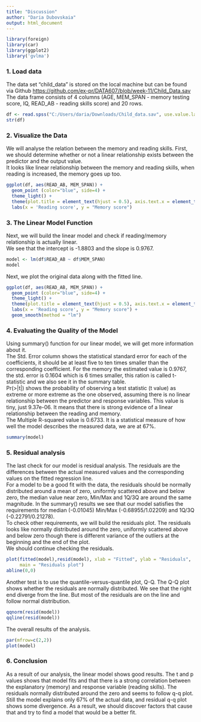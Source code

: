 ---
title: "Discussion"
author: "Daria Dubovskaia"
output: html_document
---

```{r setup, include=FALSE, results='hide', warning=FALSE, message=FALSE}
library(foreign)
library(car)
library(ggplot2)
library('gvlma')
```


### 1. Load data
The data set "child_data" is stored on the local machine but can be found via Github <https://github.com/ex-pr/DATA607/blob/week-11/Child_Data.sav>
The data frame consists of 4 columns (AGE, MEM_SPAN - memory testing score, IQ, READ_AB - reading skills score) and 20 rows. 
```{r}
df <- read.spss("C:/Users/daria/Downloads/Child_data.sav", use.value.labels = T, to.data.frame = T, use.missings = T)
str(df)
```

### 2. Visualize the Data
We will analyse the relation between the memory and reading skills.
First, we should determine whether or not a linear relationship exists between the predictor and the output value.\
It looks like linear relationship between the memory and reading skills, when reading is increased, the memory goes up too.
```{r warning=FALSE, message=FALSE}
ggplot(df, aes(READ_AB, MEM_SPAN)) + 
  geom_point (color="blue", side=4) + 
  theme_light() +
  theme(plot.title = element_text(hjust = 0.5), axis.text.x = element_text(angle = 90))+
  labs(x = 'Reading score', y = "Memory score")
```

### 3. The Linear Model Function
Next, we will build the linear model and check if reading/memory relationship is actually linear.\
We see that the intercept is -1.8803 and the slope is 0.9767.
```{r}
model <- lm(df$READ_AB ~ df$MEM_SPAN) 
model
```
Next, we plot the original data along with the fitted line.
```{r warning=FALSE, message=FALSE}
ggplot(df, aes(READ_AB, MEM_SPAN)) + 
  geom_point (color="blue", side=4) +
  theme_light() +
  theme(plot.title = element_text(hjust = 0.5), axis.text.x = element_text(angle = 90))+
  labs(x = 'Reading score', y = "Memory score") + 
  geom_smooth(method = "lm")
```

### 4. Evaluating the Quality of the Model
Using summary() function for our linear model, we will get more information about it.\
The Std. Error column shows the statistical standard error for each of the coefficients, it should be at least five to ten times smaller than the corresponding coefficient. For the memory the estimated value is 0.9767, the std. error is 0.1604 which is 6 times smaller, this ration is called t-statistic and we also see it in the summary table.\
Pr(>|t|) shows the probability of observing a test statistic (t value) as extreme or more extreme as the one observed, assuming there is no linear relationship between the predictor and response variables. This value is tiny, just 9.37e-06. It means that there is strong evidence of a linear relationship between the reading and memory.\
The Multiple R-squared value is 0.6733. It is a statistical measure of how well the model describes the measured data, we are at 67%.
```{r}
summary(model)
```

### 5. Residual analysis
The last check for our model is residual analysis. The residuals are the differences between the actual measured values and the corresponding values on the fitted regression line. \
For a model to be a good fit with the data, the residuals should be normally distributed around a mean of zero, uniformly scattered above and below zero, the median value near zero, Min/Max and 1Q/3Q are around the same magnitude. In the summary() results we see that our model satisfies the requirements for median (-0.01045) Min/Max (-0.68955/1.02209) and 1Q/3Q (-0.22791/0.21278). \
To check other requirements, we will build the residuals plot. The residuals looks like normally distributed around the zero, uniformly scattered above and below zero though there is different variance of the outliers at the beginning and the end of the plot. \
We should continue checking the residuals.

```{r}
plot(fitted(model),resid(model), xlab = "Fitted", ylab = "Residuals",
     main = "Residuals plot")
abline(0,0)
```

Another test is to use the quantile-versus-quantile plot, Q-Q. The Q-Q plot shows whether the residuals are normally distributed. We see that the right end diverge from the line. But most of the residuals are on the line and follow normal distribution. 
```{r}
qqnorm(resid(model))
qqline(resid(model))
```

The overall results of the analysis.
```{r}
par(mfrow=c(2,2))
plot(model)
```

### 6. Conclusion
As a result of our analysis, the linear model shows good results. The t and p values shows that model fits and that there is a strong correlation between the explanatory (memory) and response variable (reading skills). The residuals normally distributed around the zero and seems to follow q-q plot. Still the model explains only 67% of the actual data, and residual q-q plot shows some divergence. As a result, we should discover factors that cause that and try to find a model that would be a better fit.